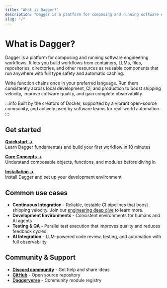 ```yaml
---
title: "What is Dagger?"
description: "Dagger is a platform for composing and running software engineering workflows. Learn how to get started, explore common use cases, and join the community."
slug: "/"
---
```


# What is Dagger?

Dagger is a platform for composing and running software engineering workflows. It lets you build workflows from containers, LLMs, files, repositories, directories, and other resources as reusable components that run anywhere with full type safety and automatic caching.

Write function chains once in your preferred language. Run them consistently across local development, CI, and production to boost shipping velocity, improve software quality, and gain complete observability.

:::info
Built by the creators of Docker, supported by a vibrant open-source community, and actively used by software teams for real-world automation.
:::

## Get started

[**Quickstart →**](./quickstart/index.mdx)<br />
Learn Dagger fundamentals and build your first workflow in 10 minutes

[**Core Concepts →**](./quickstart/core-concepts/index.mdx)<br />
Understand composable objects, functions, and modules before diving in

[**Installation →**](./installation.mdx)<br />
Install Dagger and set up your development environment

## Common use cases

- **Continuous Integration** - Reliable, testable CI pipelines that boost shipping velocity. Join our [engineering deep dive](https://dagger.io/deep-dives/agentic-ci) to learn more.  
- **Development Environments** - Consistent environments for humans and AI agents
- **Testing & QA** - Parallel test execution that improves quality and reduces feedback cycles
- **AI Integration** - LLM-powered code review, testing, and automation with full observability

## Community & Support

- [**Discord community**](https://discord.gg/dagger-io) - Get help and share ideas
- [**GitHub**](https://github.com/dagger/dagger) - Open source repository
- [**Daggerverse**](https://daggerverse.dev) - Community module registry
